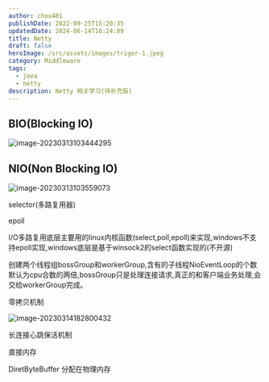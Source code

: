 ```yaml
---
author: chou401
publishDate: 2022-09-25T15:20:35
updatedDate: 2024-06-14T16:24:09
title: Netty
draft: false
heroImage: /src/assets/images/triger-1.jpeg
category: Middleware
tags:
  - java
  - netty
description: Netty 相关学习(待补充版)
---
```


## BIO(Blocking IO)

![image-20230313103444295](https://cdn.jsdelivr.net/gh/chou401/pic-md@main/img/image-20230313103444295.png)

## NIO(Non Blocking IO)

![image-20230313103559073](https://cdn.jsdelivr.net/gh/chou401/pic-md@main/img/image-20230313103559073.png)

selector(多路复用器)

epoll

I/O多路复用底层主要用的linux内核函数(select,poll,epoll)来实现,windows不支持epoll实现,windows底层是基于winsock2的select函数实现的(不开源)

创建两个线程组bossGroup和workerGroup,含有的子线程NioEventLoop的个数默认为cpu合数的两倍,bossGroup只是处理连接请求,真正的和客户端业务处理,会交给workerGroup完成。

零拷贝机制

![image-20230314182800432](https://cdn.jsdelivr.net/gh/chou401/pic-md@main/img/image-20230314182800432.png)

长连接心跳保活机制

直接内存

DiretByteBuffer 分配在物理内存
